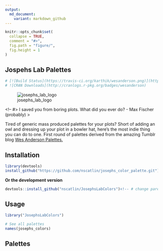 ```yaml
---
output:
  md_document:
    variant: markdown_github
---
```


<!-- README.md is generated from README.Rmd. Please edit that file -->

```r
knitr::opts_chunk$set(
  collapse = TRUE,
  comment = "#>",
  fig.path = "figure/",
  fig.height = 1
)
```

## Jospehs Lab Palettes
```r
# [![Build Status](https://travis-ci.org/karthik/wesanderson.png)](https://travis-ci.org/karthik/wesanderson) 
# ![CRAN Downloads](http://cranlogs.r-pkg.org/badges/wesanderson) 
```

![josephs_lab_logo](images/Josephs_white.png)

<!-- #> I saved you from boring plots. What did you ever do? - Max Fischer (probably) >

Tired of generic mass produced palettes for your plots? Short of adding an owl and dressing up your plot in a bowler hat, here's the most indie thing you can do to one. First round of palettes derived from the amazing Tumblr blog [Wes Anderson Palettes.](http://wesandersonpalettes.tumblr.com/)


## Installation

```r
library(devtools)
install_github("https://github.com/nscatlin/josephs_color_palette.git")
```

__Or the development version__

```r
devtools::install_github("nscatlin/JosephsLabColors")<!-- # change parent dir to josephs once transferred >
```

## Usage

```r
library("JosephsLabColors")

# See all palettes
names(josephs_colors)
```

## Palettes
